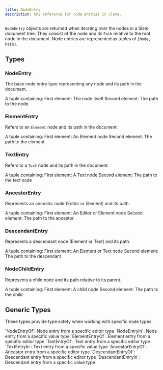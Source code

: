 ```yaml
---
title: NodeEntry
description: API reference for node entries in Slate.
---
```


`NodeEntry` objects are returned when iterating over the nodes in a Slate document tree. They consist of the node and its `Path` relative to the root node in the document. Node entries are represented as tuples of `[Node, Path]`.

## Types

### NodeEntry

The base node entry type representing any node and its path in the document.

<APIParameters>
  <APIItem name="NodeEntry" type="[Node, Path]">
    A tuple containing:
    <APISubList>
      <APISubListItem>
        First element: The node itself
      </APISubListItem>
      <APISubListItem>
        Second element: The path to the node
      </APISubListItem>
    </APISubList>
  </APIItem>
</APIParameters>

### ElementEntry

Refers to an `Element` node and its path in the document.

<APIParameters>
  <APIItem name="ElementEntry" type="[Element, Path]">
    A tuple containing:
    <APISubList>
      <APISubListItem>
        First element: An Element node
      </APISubListItem>
      <APISubListItem>
        Second element: The path to the element
      </APISubListItem>
    </APISubList>
  </APIItem>
</APIParameters>

### TextEntry

Refers to a `Text` node and its path in the document.

<APIParameters>
  <APIItem name="TextEntry" type="[Text, Path]">
    A tuple containing:
    <APISubList>
      <APISubListItem>
        First element: A Text node
      </APISubListItem>
      <APISubListItem>
        Second element: The path to the text node
      </APISubListItem>
    </APISubList>
  </APIItem>
</APIParameters>

### AncestorEntry

Represents an ancestor node (Editor or Element) and its path.

<APIParameters>
  <APIItem name="AncestorEntry" type="[Ancestor, Path]">
    A tuple containing:
    <APISubList>
      <APISubListItem>
        First element: An Editor or Element node
      </APISubListItem>
      <APISubListItem>
        Second element: The path to the ancestor
      </APISubListItem>
    </APISubList>
  </APIItem>
</APIParameters>

### DescendantEntry

Represents a descendant node (Element or Text) and its path.

<APIParameters>
  <APIItem name="DescendantEntry" type="[Descendant, Path]">
    A tuple containing:
    <APISubList>
      <APISubListItem>
        First element: An Element or Text node
      </APISubListItem>
      <APISubListItem>
        Second element: The path to the descendant
      </APISubListItem>
    </APISubList>
  </APIItem>
</APIParameters>

### NodeChildEntry

Represents a child node and its path relative to its parent.

<APIParameters>
  <APIItem name="NodeChildEntry" type="[Node, Path]">
    A tuple containing:
    <APISubList>
      <APISubListItem>
        First element: A child node
      </APISubListItem>
      <APISubListItem>
        Second element: The path to the child
      </APISubListItem>
    </APISubList>
  </APIItem>
</APIParameters>

## Generic Types

These types provide type safety when working with specific node types:

<APIParameters>
  <APIItem name="Value-Specific Entries" type="type">
    <APISubList>
      <APISubListItem>
        `NodeEntryOf<E>`: Node entry from a specific editor type
      </APISubListItem>
      <APISubListItem>
        `NodeEntryIn<V>`: Node entry from a specific value type
      </APISubListItem>
      <APISubListItem>
        `ElementEntryOf<E>`: Element entry from a specific editor type
      </APISubListItem>
      <APISubListItem>
        `TextEntryOf<E>`: Text entry from a specific editor type
      </APISubListItem>
      <APISubListItem>
        `TextEntryIn<V>`: Text entry from a specific value type
      </APISubListItem>
      <APISubListItem>
        `AncestorEntryOf<E>`: Ancestor entry from a specific editor type
      </APISubListItem>
      <APISubListItem>
        `DescendantEntryOf<E>`: Descendant entry from a specific editor type
      </APISubListItem>
      <APISubListItem>
        `DescendantEntryIn<V>`: Descendant entry from a specific value type
      </APISubListItem>
    </APISubList>
  </APIItem>
</APIParameters>
